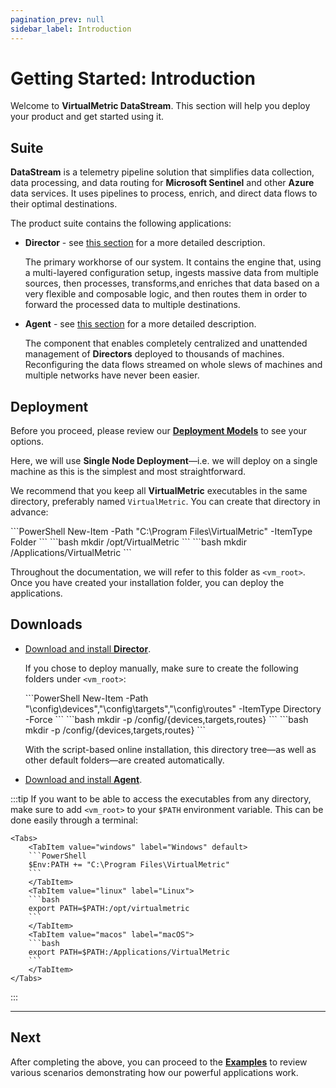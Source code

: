 ```yaml
---
pagination_prev: null
sidebar_label: Introduction
---
```


# Getting Started: Introduction

Welcome to **VirtualMetric DataStream**. This section will help you deploy your product and get started using it.

## Suite

**DataStream** is a telemetry pipeline solution that simplifies data collection, data processing, and data routing for **Microsoft Sentinel** and other **Azure** data services. It uses pipelines to process, enrich, and direct data flows to their optimal destinations. 

The product suite contains the following applications:

- **Director** - see [this section](../about/applications.mdx#virtualmetric-director) for a more detailed description.

	The primary workhorse of our system. It contains the engine that, using a multi-layered configuration setup, ingests massive data from multiple sources, then processes, transforms,and enriches that data based on a very flexible and composable logic, and then routes them in order to forward the processed data to multiple destinations.

- **Agent** - see [this section](../about/applications.mdx#virtualmetric-agent) for a more detailed description.

	The component that enables completely centralized and unattended management of **Directors** deployed to thousands of machines. Reconfiguring the data flows streamed on whole slews of machines and multiple networks have never been easier.

## Deployment

Before you proceed, please review our [**Deployment Models**](../deployment/overview.mdx#models) to see your options.

Here, we will use **Single Node Deployment**&mdash;i.e. we will deploy on a single machine as this is the simplest and most straightforward.

We recommend that you keep all **VirtualMetric** executables in the same directory, preferably named `VirtualMetric`. You can create that directory in advance:

<Tabs>
	<TabItem value="windows" label="Windows" default>
	```PowerShell
	New-Item -Path "C:\Program Files\VirtualMetric" -ItemType Folder
	```
	</TabItem>
	<TabItem value="linux" label="Linux">
	```bash
	mkdir /opt/VirtualMetric
	```
	</TabItem>
	<TabItem value="macos" label="macOS">
	```bash
	mkdir /Applications/VirtualMetric
	```
	</TabItem>
</Tabs>

Throughout the documentation, we will refer to this folder as `<vm_root>`. Once you have created your installation folder, you can deploy the applications.

## Downloads

- [Download and install **Director**](./single-node-deployment-director.mdx).

	If you chose to deploy manually, make sure to create the following folders under `<vm_root>`:

	<Tabs>
		<TabItem value="windows" label="Windows" default>
		```PowerShell
		New-Item -Path "<vm_root>\config\devices","<vm_root>\config\targets","<vm_root>\config\routes" -ItemType Directory -Force
		```
		</TabItem>
		<TabItem value="linux" label="Linux">
		```bash
		mkdir -p <vm_root>/config/{devices,targets,routes}
		```
		</TabItem>
		<TabItem value="macos" label="macOS">
		```bash
		mkdir -p <vm_root>/config/{devices,targets,routes}
		```
		</TabItem>
	</Tabs>

	With the script-based online installation, this directory tree&mdash;as well as other default folders&mdash;are created automatically.

- [Download and install **Agent**](./single-node-deployment-agent.mdx).

:::tip
If you want to be able to access the executables from any directory, make sure to add `<vm_root>` to your `$PATH` environment variable. This can be done easily through a terminal:

	<Tabs>
		<TabItem value="windows" label="Windows" default>
		```PowerShell
		$Env:PATH += "C:\Program Files\VirtualMetric"
		```
		</TabItem>
		<TabItem value="linux" label="Linux">
		```bash
		export PATH=$PATH:/opt/virtualmetric
		```
		</TabItem>
		<TabItem value="macos" label="macOS">
		```bash
		export PATH=$PATH:/Applications/VirtualMetric
		```
		</TabItem>
	</Tabs>
:::

---

## Next

After completing the above, you can proceed to the [**Examples**](./examples/overview.mdx) to review various scenarios demonstrating how our powerful applications work.
